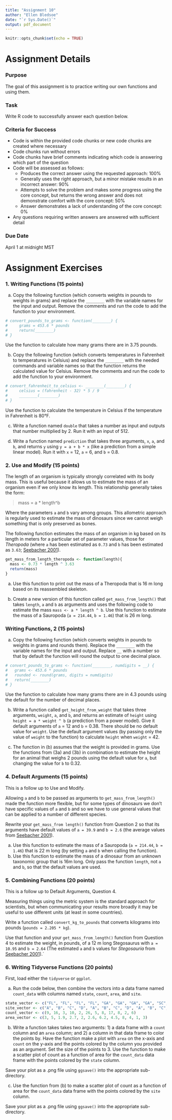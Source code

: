 ```yaml
---
title: "Assignment 10"
author: "Ellen Bledsoe"
date: "`r Sys.Date()`"
output: pdf_document
---
```


```r
knitr::opts_chunk$set(echo = TRUE)
```

# Assignment Details

### Purpose

The goal of this assignment is to practice writing our own functions and using them.

### Task

Write R code to successfully answer each question below.

### Criteria for Success

-   Code is within the provided code chunks or new code chunks are created where necessary
-   Code chunks run without errors
-   Code chunks have brief comments indicating which code is answering which part of the question
-   Code will be assessed as follows:
    -   Produces the correct answer using the requested approach: 100%
    -   Generally uses the right approach, but a minor mistake results in an incorrect answer: 90%
    -   Attempts to solve the problem and makes some progress using the core concept, but returns the wrong answer and does not demonstrate comfort with the core concept: 50%
    -   Answer demonstrates a lack of understanding of the core concept: 0%
-   Any questions requiring written answers are answered with sufficient detail

### Due Date

April 1 at midnight MST

# Assignment Exercises

### 1. Writing Functions (15 points)

a. Copy the following function (which converts weights in pounds to weights in grams) and replace the `________` with the variable names for the input and output. Remove the comments and run the code to add the function to your environment.

```r
# convert_pounds_to_grams <- function(________) {
#     grams = 453.6 * pounds
#     return(________)
# }
```

Use the function to calculate how many grams there are in 3.75 pounds.

b. Copy the following function (which converts temperatures in Fahrenheit to temperatures in Celsius) and replace the `________` with the needed commands and variable names so that the function returns the calculated value for Celsius. Remove the comments and run the code to add the function to your environment.

```r
# convert_fahrenheit_to_celsius <- ________(________) {
#     celsius = (fahrenheit - 32) * 5 / 9
#     ________(________)
# }
```

Use the function to calculate the temperature in Celsius if the temperature in Fahrenheit is 80°F.

c. Write a function named `double` that takes a number as input and outputs that number multiplied by 2. Run it with an input of 512.

d. Write a function named `prediction` that takes three arguments, `x`, `a`, and `b`, and returns `y` using `y = a + b * x` (like a prediction from a simple linear model). Run it with `x` = 12, `a` = 6, and `b` = 0.8.

### 2. Use and Modify (15 points)

The length of an organism is typically strongly correlated with its body
mass. This is useful because it allows us to estimate the mass of an organism
even if we only know its length. This relationship generally takes the form:

> mass = a * length^b

Where the parameters `a` and `b` vary among groups. This allometric approach is
regularly used to estimate the mass of dinosaurs since we cannot weigh something
that is only preserved as bones.

The following function estimates the mass of an organism in kg based on its
length in meters for a particular set of parameter values, those for *Theropoda*
(where `a` has been estimated as `0.73` and `b` has been estimated as `3.63`;
[Seebacher 2001](http://www.jstor.org/stable/4524171)).

```r
get_mass_from_length_theropoda <- function(length){
  mass <- 0.73 * length ^ 3.63
  return(mass)
}
```

a. Use this function to print out the mass of a Theropoda that is 16 m long based on its reassembled skeleton.

b. Create a new version of this function called `get_mass_from_length()` that takes `length`, `a` and `b` as arguments and uses the following code to estimate the mass `mass <- a * length ^ b`.
Use this function to estimate the mass of a Sauropoda (`a = 214.44`, `b = 1.46`) that is 26 m long.


### Writing Functions, 2 (15 points) 

a. Copy the following function (which converts weights in pounds to weights in grams and rounds them). Replace the `________` with the variable names for the input and output. Replace `__` with a number so that by default the function will round the output to one decimal place.

```r
# convert_pounds_to_grams <- function(________, numdigits = __) {
#   grams <- 453.6 * pounds
#   rounded <- round(grams, digits = numdigits)
#   return(________)
# }
```

Use the function to calculate how many grams there are in 4.3 pounds using the default for the number of decimal places.

b. Write a function called `get_height_from_weight` that takes three arguments, `weight`, `a`, and `b`, and returns an estimate of `height` using `height = a * weight ^ b` (a prediction from a power model). Give it default arguments of `a` = 12 and `b` = 0.38. There should be no default value for `weight`. Use the default argument values (by passing only the value of `weight` to the function) to calculate `height` when `weight` = 42.

c. The function in (b) assumes that the weight is provided in grams. Use the functions from (3a) and (3b) in combination to estimate the height for an animal that weighs 2 pounds using the default value for `a`, but changing the value for `b` to 0.32.

### 4. Default Arguments (15 points)

This is a follow up to Use and Modify.

Allowing `a` and `b` to be passed as arguments to `get_mass_from_length()` made the function more flexible, but for some types of dinosaurs we don't have specific values of `a` and `b` and so we have to use general values that can be applied to a number of different species.

Rewrite your `get_mass_from length()` function from Question 2 so that its arguments have default values of `a = 39.9` and `b = 2.6` (the average values from [Seebacher 2001](http://www.jstor.org/stable/4524171)).

a. Use this function to estimate the mass of a Sauropoda (`a = 214.44`, `b = 1.46`) that
   is 22 m long (by setting `a` and `b` when calling the function).
b. Use this function to estimate the mass of a dinosaur from an unknown taxonomic group that is 16m long. Only pass the function `length`, not `a` and `b`, so that the default values are used.


### 5. Combining Functions (20 points)

This is a follow up to Default Arguments, Question 4.

Measuring things using the metric system is the standard approach for scientists, but when communicating your results more broadly it may be
useful to use different units (at least in some countries).

Write a function called `convert_kg_to_pounds` that converts kilograms into pounds (`pounds = 2.205 * kg`).

Use that function and your `get_mass_from_length()` function from Question 4 to estimate the weight, in pounds, of a 12 m long Stegosaurus with `a = 10.95` and `b = 2.64` (The estimated `a` and `b` values for *Stegosauria* from [Seebacher 2001](http://www.jstor.org/stable/4524171)).`


### 6. Writing Tidyverse Functions (20 points)

First, load either the `tidyverse` or `ggplot`.

a. Run the code below, then combine the vectors into a data frame named `count_data` with columns named `state`, `count`, `area`, and `site`.

```r
state_vector <- c("FL", "FL", "FL", "FL", "GA", "GA", "GA", "GA", "SC", "SC", "SC", "SC")
site_vector <- c("A", "B", "C", "D", "A", "B", "C", "D", "A", "B", "C", "D")
count_vector <- c(9, 16, 3, 10, 2, 26, 5, 8, 17, 8, 2, 6)
area_vector <- c(3, 5, 1.9, 2.7, 2, 2.6, 6.2, 4.5, 8, 4, 1, 3)
```

b. Write a function takes takes two arguments: 1) a data frame with a `count` column and an `area` column; and 2) a column in that data frame to color the points by. Have the function make a plot with `area` on the x-axis and `count` on the y-axis and the points colored by the column you provided as an argument. Set the size of the points to 3. Use the function to make a scatter plot of count as a function of area for the `count_data` data frame with the points colored by the `state` column.

Save your plot as a .png file using `ggsave()` into the appropriate sub-directory.

c. Use the function from (b) to make a scatter plot of count as a function of area for the `count_data` data frame with the points colored by the `site` column.

Save your plot as a .png file using `ggsave()` into the appropriate sub-directory.

